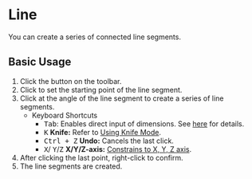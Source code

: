 
# Line

<Reference shortcut="Shift + A" command="Line" button="Toolbar" />

You can create a series of connected line segments. 

## Basic Usage

1. Click the <ButtonIcon type="button-line" /> button on the toolbar.
2. Click to set the starting point of the line segment.
3. Click at the angle of the line segment to create a series of line segments.
   - <Kst>Keyboard Shortcuts</Kst>
      - <kbd>Tab</kbd>: Enables direct input of dimensions. See [here](/tool/sketching-essentials#specify-dimensions-numerically) for details.
      - <kbd>K</kbd> **Knife:** Refer to [Using Knife Mode](/tool/sketching-essentials#use-knife-mode).
      - <kbd>Ctrl + Z</kbd> **Undo:** Cancels the last click.
      - <kbd>X</kbd>/ <kbd>Y</kbd>/<kbd>Z</kbd> **X/Y/Z-axis:** [Constrains to X, Y, Z axis](/tool/sketching-essentials#constrain-to-an-axis).
4. After clicking the last point, right-click to confirm.
5. The line segments are created.


<VideoPlayer fileName="line"/>